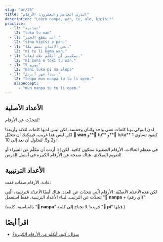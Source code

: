 ```yaml
---
slug: "ar/25"
title: "الدرس الخامس والعشرون: الأرقام"
description: "Learn nanpa, wan, tu, ale, kipisi!"
practice:
  - l1: "ثمانية"
    l2: "luka tu wan"
  - l1: "أنت تقطع الخبز."
    l2: "sina kipisi e pan."
  - l1: "نحن الاثنان ننضم معًا."
    l2: "mi tu li kama wan."
  - l1: "يمكنني أن أتكلّم ثلاث لغات."
    l2: "mi sona e toki tu wan."
  - l1: "5 يورو"
    l2: "mani luka pi ma Elopa"
  - l1: "يبدأ شهر أبريل."
    l2: "tenpo mun nanpa tu tu li open."
    alsoAccept:
      - "mun nanpa tu tu li open."
---
```



## الأعداد الأصلية

لنتحدّث عن الأرقام!

<List>
  <Word sl="wan" m="واحد؛ متّحد" />
  <Word sl="tu" m="اثنان، مقسوم" />
  <Word sl="luka" m="خمسة، يَد" />
  <Word sl="mute" m="كثير" />
  <Word sl="ale" m="كل، كامل" />
  <Word sl="kipisi" m="قطعة، جزء؛ القطع" />
</List>

لدى التوكي بونا كلمات تعني واحد واثنان وخمسة، لكن ليس لديها كلمات لثلاثة وأربعة! لكن ليس هذا غريب، فيمكنك أن تتخيّل **󱥳 wan** و**󱥮 tu** و**󱤭 luka** كنقود تساوي 1 و2 و5. لنحاول أن نعد إلى 10:

<List>
    <Word sl="wan" m="واحد" />
    <Word sl="tu" m="اثنان" />
    <Word sl="tu wan" m="ثلاثة" />
    <Word sl="tu tu" m="أربعة" />
    <Word sl="luka" m="خمسة" />
    <Word sl="luka wan" m="ستّة" />
    <Word sl="luka tu" m="سبعة" />
    <Word sl="luka tu wan" m="ثمانية" />
    <Word sl="luka tu tu" m="تسعة" />
    <Word sl="luka luka" m="عشرة" />
</List>

في معظم الحالات، الأرقام الصغيرة ستكون كافية. لكن إذا أردت أن تتكلّم عن الشراء أو التقويم الميلادي، هناك صفحة عن الأرقام الكبيرة في أسفل الدرس.

## الأعداد الترتيبية

عادة، الأرقام صفات فقت:

<List>
    <Word sl="kala wan" m="سمكة واحدة" />
    <Word sl="soko tu tu" m="أربعة فطور" />
    <Word sl="mun luka" m="خمسة أشهر" />
</List>

لكن هذه *الأعداد الأصليّة*: الأرقام الّتي تتحدّث عن العدد. هناك أيضًا *الأعداد الترتيبية*، الّتي تتحدّث عن الترتيب. لبناء الأعداد الترتيبية، فقط استعمل "**󱤽 nanpa** + (أي رقم)":

<List>
    <Word sl="nanpa" m="رقم؛ الـ(رقم)" />
    <Word sl="kala nanpa wan" m="السمكة الأولى" />
    <Word sl="soko nanpa tu tu" m="الفطر الرابع" />
    <Word sl="mun nanpa luka" m="الشهر الخامس" />
</List>

(بالمناسبة، كلمة "**󱤽 nanpa**" فريدة! لا تحتاج إلى كلمة "**󱥍 pi**" قبلها.)

<Practice exercises={frontmatter.practice} />

## اقرأ أيضًا
* [سؤال: كيف أتكلم عن الأرقام الكبيرة؟](/ar/large-numbers/)
